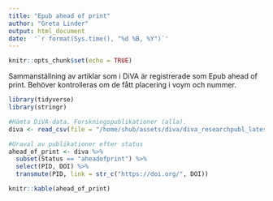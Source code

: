 ```yaml
---
title: "Epub ahead of print"
author: "Greta Linder"
output: html_document
date:  '`r format(Sys.time(), "%d %B, %Y")`'
---
```


```r
knitr::opts_chunk$set(echo = TRUE)
```
Sammanställning av artiklar som i DiVA är registrerade som Epub ahead of print. Behöver kontrolleras om de fått placering i voym och nummer.
```r
library(tidyverse)
library(stringr)

#Hämta DiVA-data. Forskningspublikationer (alla).
diva <- read_csv(file = "/home/shub/assets/diva/diva_researchpubl_latest.csv")

#Uraval av publikationer efter status
ahead_of_print <- diva %>%
  subset(Status == "aheadofprint") %>%
  select(PID, DOI) %>%
  transmute(PID, link = str_c("https://doi.org/", DOI))

```

```r
knitr::kable(ahead_of_print) 
```
